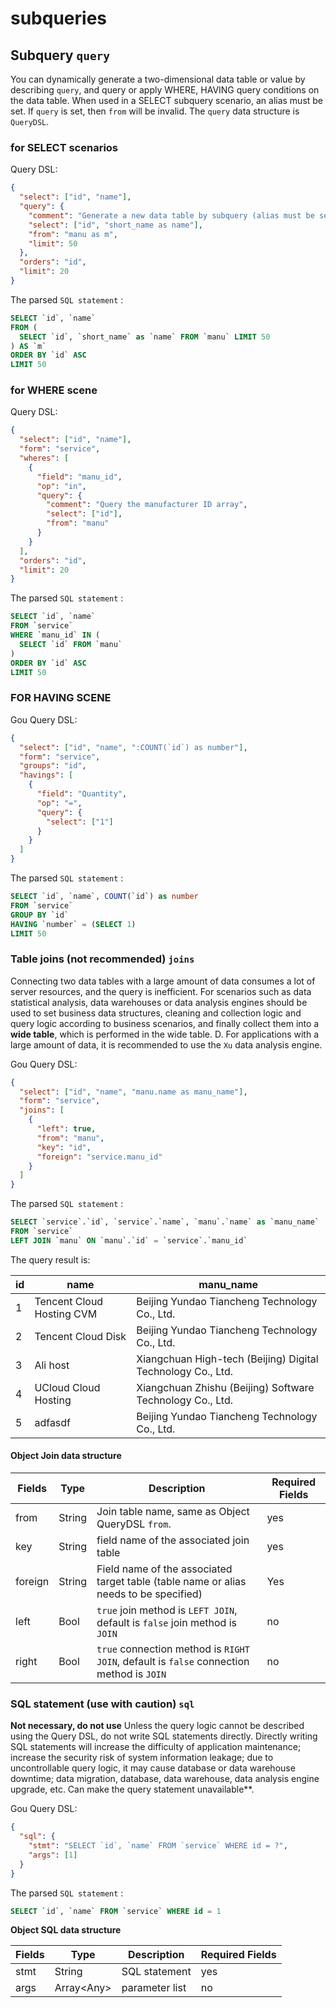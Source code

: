 # subqueries

## Subquery `query`

You can dynamically generate a two-dimensional data table or value by describing `query`, and query or apply WHERE, HAVING query conditions on the data table. When used in a SELECT subquery scenario, an alias must be set. If `query` is set, then `from` will be invalid. The `query` data structure is `QueryDSL`.

### for SELECT scenarios

Query DSL:

```json
{
  "select": ["id", "name"],
  "query": {
    "comment": "Generate a new data table by subquery (alias must be set)",
    "select": ["id", "short_name as name"],
    "from": "manu as m",
    "limit": 50
  },
  "orders": "id",
  "limit": 20
}
```

The parsed `SQL statement` :

```sql
SELECT `id`, `name`
FROM (
  SELECT `id`, `short_name` as `name` FROM `manu` LIMIT 50
) AS `m`
ORDER BY `id` ASC
LIMIT 50
```

### for WHERE scene

Query DSL:

```json
{
  "select": ["id", "name"],
  "form": "service",
  "wheres": [
    {
      "field": "manu_id",
      "op": "in",
      "query": {
        "comment": "Query the manufacturer ID array",
        "select": ["id"],
        "from": "manu"
      }
    }
  ],
  "orders": "id",
  "limit": 20
}
```

The parsed `SQL statement` :

```sql
SELECT `id`, `name`
FROM `service`
WHERE `manu_id` IN (
  SELECT `id` FROM `manu`
)
ORDER BY `id` ASC
LIMIT 50
```

### FOR HAVING SCENE

Gou Query DSL:

```json
{
  "select": ["id", "name", ":COUNT(`id`) as number"],
  "form": "service",
  "groups": "id",
  "havings": [
    {
      "field": "Quantity",
      "op": "=",
      "query": {
        "select": ["1"]
      }
    }
  ]
}
```

The parsed `SQL statement` :

```sql
SELECT `id`, `name`, COUNT(`id`) as number
FROM `service`
GROUP BY `id`
HAVING `number` = (SELECT 1)
LIMIT 50
```

### Table joins (not recommended) `joins`

Connecting two data tables with a large amount of data consumes a lot of server resources, and the query is inefficient. For scenarios such as data statistical analysis, data warehouses or data analysis engines should be used to set business data structures, cleaning and collection logic and query logic according to business scenarios, and finally collect them into a **wide table**, which is performed in the wide table. D. For applications with a large amount of data, it is recommended to use the `Xu` data analysis engine.

Gou Query DSL:

```json
{
  "select": ["id", "name", "manu.name as manu_name"],
  "form": "service",
  "joins": [
    {
      "left": true,
      "from": "manu",
      "key": "id",
      "foreign": "service.manu_id"
    }
  ]
}
```

The parsed `SQL statement` :

```sql
SELECT `service`.`id`, `service`.`name`, `manu`.`name` as `manu_name`
FROM `service`
LEFT JOIN `manu` ON `manu`.`id` = `service`.`manu_id`
```

The query result is:

| id  | name                      | manu_name                                                   |
| --- | ------------------------- | ----------------------------------------------------------- |
| 1   | Tencent Cloud Hosting CVM | Beijing Yundao Tiancheng Technology Co., Ltd.               |
| 2   | Tencent Cloud Disk        | Beijing Yundao Tiancheng Technology Co., Ltd.               |
| 3   | Ali host                  | Xiangchuan High-tech (Beijing) Digital Technology Co., Ltd. |
| 4   | UCloud Cloud Hosting      | Xiangchuan Zhishu (Beijing) Software Technology Co., Ltd.   |
| 5   | adfasdf                   | Beijing Yundao Tiancheng Technology Co., Ltd.               |

#### Object Join data structure

| Fields  | Type   | Description                                                                              | Required Fields |
| ------- | ------ | ---------------------------------------------------------------------------------------- | --------------- |
| from    | String | Join table name, same as Object QueryDSL `from`.                                         | yes             |
| key     | String | field name of the associated join table                                                  | yes             |
| foreign | String | Field name of the associated target table (table name or alias needs to be specified)    | Yes             |
| left    | Bool   | `true` join method is `LEFT JOIN`, default is `false` join method is `JOIN`              | no              |
| right   | Bool   | `true` connection method is `RIGHT JOIN`, default is `false` connection method is `JOIN` | no              |

### SQL statement (use with caution) `sql`

**Not necessary, do not use** Unless the query logic cannot be described using the Query DSL, do not write SQL statements directly. Directly writing SQL statements will increase the difficulty of application maintenance; increase the security risk of system information leakage; due to uncontrollable query logic, it may cause database or data warehouse downtime; data migration, database, data warehouse, data analysis engine upgrade, etc. Can make the query statement unavailable\*\*.

Gou Query DSL:

```json
{
  "sql": {
    "stmt": "SELECT `id`, `name` FROM `service` WHERE id = ?",
    "args": [1]
  }
}
```

The parsed `SQL statement` :

```sql
SELECT `id`, `name` FROM `service` WHERE id = 1
```

**Object SQL data structure**

| Fields | Type         | Description    | Required Fields |
| ------ | ------------ | -------------- | --------------- |
| stmt   | String       | SQL statement  | yes             |
| args   | Array\<Any\> | parameter list | no              |

<Div style={{ display: "flex", justifyContent: "space-between" }}>
  <Link
    type="prev"
    title="Aggregate Query"
    link="Manual/QueryDSL/Aggregate Query"
  ></Link>
  <Link
    type="next"
    title="Joint Query"
    link="Manual/QueryDSL/Joint Query"
  ></Link>
</Div>
